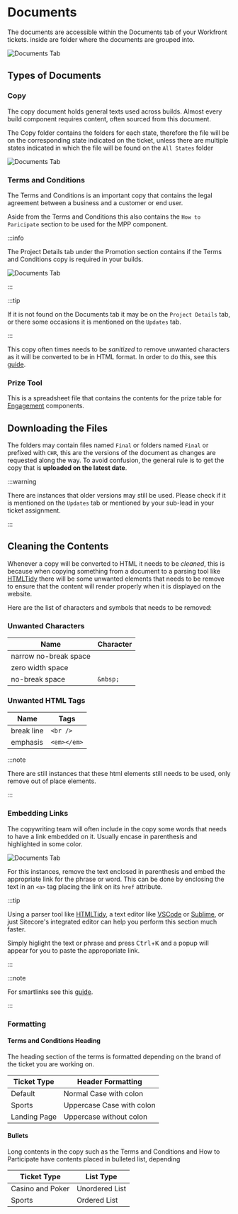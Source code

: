 

# Documents

The documents are accessible within the Documents tab of your Workfront tickets. inside are folder where the documents are grouped into. 

<img className="w-full mt-3 max-w-xl" src={documentsTab} alt="Documents Tab" />

## Types of Documents

### Copy

The copy document holds general texts used across builds. Almost every build component requires content, often sourced from this document.

The Copy folder contains the folders for each state, therefore the file will be on the corresponding state indicated on the ticket, unless there are multiple states indicated in which the file will be found on the `All States` folder

<img className="w-1/3 mt-3 max-w-xl" src={singleState} alt="Documents Tab" />

### Terms and Conditions

The Terms and Conditions is an important copy that contains the legal agreement between a business and a customer or end user.

Aside from the Terms and Conditions this also contains the `How to Paricipate` section to be used for the MPP component.

:::info

The Project Details tab under the Promotion section contains if the Terms and Conditions copy is required in your builds.

<img className="w-1/2 mt-5 mb-5 max-w-52" src={requiredTerms} alt="Documents Tab" />

:::

:::tip 

If it is not found on the Documents tab it may be on the `Project Details` tab, or there some occasions it is mentioned on the `Updates` tab.

:::

This copy often times needs to be _sanitized_ to remove unwanted characters as it will be converted to be in HTML format. In order to do this, see this [guide](#cleaning-the-contents).

### Prize Tool

This is a spreadsheet file that contains the contents for the prize table for [Engagement](#) components.

## Downloading the Files

The folders may contain files named `Final` or folders named `Final` or prefixed with `CHR`, this are the versions of the document as changes are requested along the way. To avoid confusion, the general rule is to get the copy that is **uploaded on the latest date**.

:::warning

There are instances that older versions may still be used. Please check if it is mentioned on the `Updates` tab or mentioned by your sub-lead in your ticket assignment. 

:::

## Cleaning the Contents

Whenever a copy will be converted to HTML it needs to be *cleaned*, this is because when copying something from a document to a parsing tool like [HTMLTidy](https://htmltidy.net/) there will be some unwanted elements that needs to be remove to ensure that the content will render properly when it is displayed on the website.

Here are the list of characters and symbols that needs to be removed:

### Unwanted Characters

| Name | Character |
| --- | ----------- |
| narrow no-break space | ```   ``` |
| zero width space | ```​ ```|
| no-break space | ```&nbsp;``` |

### Unwanted HTML Tags

| Name | Tags |
| --- | ----------- |
| break line | ``` <br /> ``` |
| emphasis | ``` <em></em> ``` |

:::note

There are still instances that these html elements still needs to be used, only remove out of place elements.

:::


### Embedding Links

The copywriting team will often include in the copy some words that needs to have a link embedded on it. Usually encase in parenthesis and highlighted in some color.

<img className="mb-4" src={tncParenthesis} alt="Documents Tab" />

For this instances, remove the text enclosed in parenthesis and embed the appropriate link for the phrase or word. This can be done by enclosing the text in an `<a>` tag placing the link on its `href` attribute. 

:::tip

Using a parser tool like [HTMLTidy](https://htmltidy.net/), a text editor like [VSCode](https://code.visualstudio.com/) or [Sublime](https://www.sublimetext.com/), or just Sitecore's integrated editor can help you perform this section much faster.

Simply higlight the text or phrase and press <kbd>Ctrl</kbd>+<kbd>K</kbd> and a popup will appear for you to paste the approporiate link.

:::

:::note

For smartlinks see this [guide](../builds/smartlinks).

:::

### Formatting

#### Terms and Conditions Heading

The heading section of the terms is formatted depending on the brand of the ticket you are working on.

| Ticket Type | Header Formatting |
| --- | --- |
| Default | Normal Case with colon |
| Sports | Uppercase Case with colon |
| Landing Page | Uppercase without colon |

#### Bullets

Long contents in the copy such as the Terms and Conditions and How to Participate have contents placed in bulleted list, depending 

| Ticket Type | List Type |
| --- | --- |
| Casino and Poker | Unordered List |
| Sports | Ordered List |



